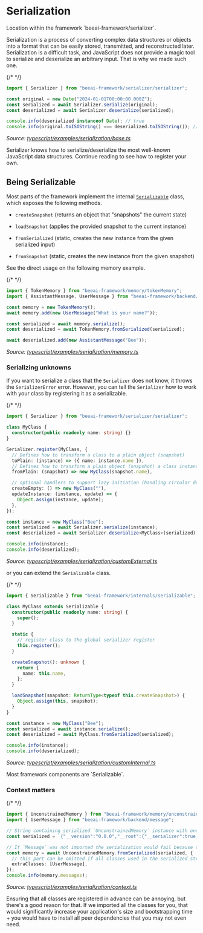 # Serialization

<Tip>
Location within the framework `beeai-framework/serializer`.
</Tip>

Serialization is a process of converting complex data structures or objects into a format that can be easily stored, transmitted, and reconstructed later.
Serialization is a difficult task, and JavaScript does not provide a magic tool to serialize and deserialize an arbitrary input. That is why we made such one.

{/* <!-- embedme typescript/examples/serialization/base.ts --> */}

```ts
import { Serializer } from "beeai-framework/serializer/serializer";

const original = new Date("2024-01-01T00:00:00.000Z");
const serialized = await Serializer.serialize(original);
const deserialized = await Serializer.deserialize(serialized);

console.info(deserialized instanceof Date); // true
console.info(original.toISOString() === deserialized.toISOString()); // true

```

_Source: [typescript/examples/serialization/base.ts](https://github.com/i-am-bee/beeai-framework/blob/main/typescript/examples/tools/base.ts)_

<Note>
Serializer knows how to serialize/deserialize the most well-known JavaScript data structures. Continue reading to see how to register your own.
</Note>

## Being Serializable

Most parts of the framework implement the internal [`Serializable`](https://github.com/i-am-bee/beeai-framework/blob/main/typescript/src/internals/serializable.ts) class, which exposes the following methods.

- `createSnapshot` (returns an object that "snapshots" the current state)
- `loadSnapshot` (applies the provided snapshot to the current instance)

- `fromSerialized` (static, creates the new instance from the given serialized input)
- `fromSnapshot` (static, creates the new instance from the given snapshot)

See the direct usage on the following memory example.

{/* <!-- embedme typescript/examples/serialization/memory.ts --> */}

```ts
import { TokenMemory } from "beeai-framework/memory/tokenMemory";
import { AssistantMessage, UserMessage } from "beeai-framework/backend/message";

const memory = new TokenMemory();
await memory.add(new UserMessage("What is your name?"));

const serialized = await memory.serialize();
const deserialized = await TokenMemory.fromSerialized(serialized);

await deserialized.add(new AssistantMessage("Bee"));

```

_Source: [typescript/examples/serialization/memory.ts](https://github.com/i-am-bee/beeai-framework/blob/main/typescript/examples/serialization/memory.ts)_

### Serializing unknowns

If you want to serialize a class that the `Serializer` does not know, it throws the `SerializerError` error.
However, you can tell the `Serializer` how to work with your class by registering it as a serializable.

{/* <!-- embedme typescript/examples/serialization/customExternal.ts --> */}

```ts
import { Serializer } from "beeai-framework/serializer/serializer";

class MyClass {
  constructor(public readonly name: string) {}
}

Serializer.register(MyClass, {
  // Defines how to transform a class to a plain object (snapshot)
  toPlain: (instance) => ({ name: instance.name }),
  // Defines how to transform a plain object (snapshot) a class instance
  fromPlain: (snapshot) => new MyClass(snapshot.name),

  // optional handlers to support lazy initiation (handling circular dependencies)
  createEmpty: () => new MyClass(""),
  updateInstance: (instance, update) => {
    Object.assign(instance, update);
  },
});

const instance = new MyClass("Bee");
const serialized = await Serializer.serialize(instance);
const deserialized = await Serializer.deserialize<MyClass>(serialized);

console.info(instance);
console.info(deserialized);

```

_Source: [typescript/examples/serialization/customExternal.ts](https://github.com/i-am-bee/beeai-framework/blob/main/typescript/examples/serialization/customExternal.ts)_

or you can extend the `Serializable` class.

{/* <!-- embedme typescript/examples/serialization/customInternal.ts --> */}

```ts
import { Serializable } from "beeai-framework/internals/serializable";

class MyClass extends Serializable {
  constructor(public readonly name: string) {
    super();
  }

  static {
    // register class to the global serializer register
    this.register();
  }

  createSnapshot(): unknown {
    return {
      name: this.name,
    };
  }

  loadSnapshot(snapshot: ReturnType<typeof this.createSnapshot>) {
    Object.assign(this, snapshot);
  }
}

const instance = new MyClass("Bee");
const serialized = await instance.serialize();
const deserialized = await MyClass.fromSerialized(serialized);

console.info(instance);
console.info(deserialized);

```

_Source: [typescript/examples/serialization/customInternal.ts](https://github.com/i-am-bee/beeai-framework/blob/main/typescript/examples/serialization/customInternal.ts)_

<Tip>
Most framework components are `Serializable`.
</Tip>

### Context matters

{/* <!-- embedme typescript/examples/serialization/context.ts --> */}

```ts
import { UnconstrainedMemory } from "beeai-framework/memory/unconstrainedMemory";
import { UserMessage } from "beeai-framework/backend/message";

// String containing serialized `UnconstrainedMemory` instance with one message in it.
const serialized = `{"__version":"0.0.0","__root":{"__serializer":true,"__class":"Object","__ref":"18","__value":{"target":"UnconstrainedMemory","snapshot":{"__serializer":true,"__class":"Object","__ref":"17","__value":{"messages":{"__serializer":true,"__class":"Array","__ref":"1","__value":[{"__serializer":true,"__class":"SystemMessage","__ref":"2","__value":{"content":{"__serializer":true,"__class":"Array","__ref":"3","__value":[{"__serializer":true,"__class":"Object","__ref":"4","__value":{"type":"text","text":"You are a helpful assistant."}}]},"meta":{"__serializer":true,"__class":"Object","__ref":"5","__value":{"createdAt":{"__serializer":true,"__class":"Date","__ref":"6","__value":"2025-02-06T14:51:01.459Z"}}},"role":"system"}},{"__serializer":true,"__class":"UserMessage","__ref":"7","__value":{"content":{"__serializer":true,"__class":"Array","__ref":"8","__value":[{"__serializer":true,"__class":"Object","__ref":"9","__value":{"type":"text","text":"Hello!"}}]},"meta":{"__serializer":true,"__class":"Object","__ref":"10","__value":{"createdAt":{"__serializer":true,"__class":"Date","__ref":"11","__value":"2025-02-06T14:51:01.459Z"}}},"role":"user"}},{"__serializer":true,"__class":"AssistantMessage","__ref":"12","__value":{"content":{"__serializer":true,"__class":"Array","__ref":"13","__value":[{"__serializer":true,"__class":"Object","__ref":"14","__value":{"type":"text","text":"Hello, how can I help you?"}}]},"meta":{"__serializer":true,"__class":"Object","__ref":"15","__value":{"createdAt":{"__serializer":true,"__class":"Date","__ref":"16","__value":"2025-02-06T14:51:01.459Z"}}},"role":"assistant"}}]}}}}}}`;

// If `Message` was not imported the serialization would fail because the `Message` had no chance to register itself.
const memory = await UnconstrainedMemory.fromSerialized(serialized, {
  // this part can be omitted if all classes used in the serialized string are imported (and have `static` register block) or at least one initiated
  extraClasses: [UserMessage],
});
console.info(memory.messages);

```

_Source: [typescript/examples/serialization/context.ts](https://github.com/i-am-bee/beeai-framework/blob/main/typescript/examples/serialization/context.ts)_

<Important>
Ensuring that all classes are registered in advance can be annoying, but there's a good reason for that.
If we imported all the classes for you, that would significantly increase your application's size and bootstrapping time + you would have to install all peer dependencies that you may not even need.
</Important>
